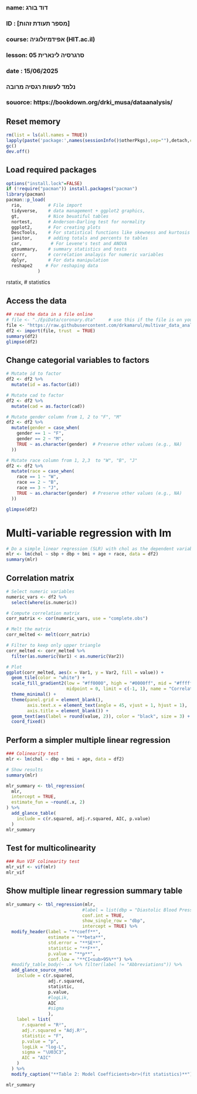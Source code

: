 ###
### name: דוד בורג
### ID  : [מספר תעודת זהות]
### course: אפידמיולוגיה (HIT.ac.il)
### lesson: סרגרסיה לינארית 05   
### date  : 15/06/2025
###  
###  נלמד לעשות רגסיה מרובה
###
### souorce: https://bookdown.org/drki_musa/dataanalysis/


## Reset memory
```{r setup-packages, include false}
rm(list = ls(all.names = TRUE))
lapply(paste('package:',names(sessionInfo()$otherPkgs),sep=""),detach,character.only=TRUE,unload=TRUE,force=TRUE)
gc()
dev.off()
```

## Load required packages
```{r load-packages, include false}  
options("install.lock"=FALSE)
if (!require("pacman")) install.packages("pacman")
library(pacman)
pacman::p_load(
  rio,          # File import
  tidyverse,    # data management + ggplot2 graphics, 
  gt,           # Nice beuatiful tables
  nortest,      # Anderson-Darling test for normality
  ggplot2,      # For creating plots
  DescTools,    # For statistical functions like skewness and kurtosis
  janitor,      # adding totals and percents to tables
  car,           # For Levene's test and ANOVA
  gtsummary,    # summary statistics and tests
  corrr,        # correlation analayis for numeric variables
  dplyr,        # For data manipulation
  reshape2     # For reshaping data
            )
```

  rstatix,      # statistics


## Access the data
```{r read-data, echo=FALSE}
## read the data in a file online
# file <- "./EpiData/coronary.dta"     # use this if the file is on your computer
file <- "https://raw.githubusercontent.com/drkamarul/multivar_data_analysis/refs/heads/main/data/coronary.dta"
df2 <- import(file, trust  = TRUE)
summary(df2)
glimpse(df2)
```

## Change categorial variables to factors
```{r read-data, echo=FALSE}
# Mutate id to factor
df2 <- df2 %>%
  mutate(id = as.factor(id))

# Mutate cad to factor
df2 <- df2 %>%
  mutate(cad = as.factor(cad))

# Mutate gender column from 1, 2 to "F", "M"
df2 <- df2 %>%
  mutate(gender = case_when(
    gender == 1 ~ "F",
    gender == 2 ~ "M",
    TRUE ~ as.character(gender)  # Preserve other values (e.g., NA)
  ))

# Mutate race column from 1, 2,3  to "W", "B", "J"
df2 <- df2 %>%
  mutate(race = case_when(
    race == 1 ~ "W",
    race == 2 ~ "B",
    race == 3 ~ "J",
    TRUE ~ as.character(gender)  # Preserve other values (e.g., NA)
  ))

glimpse(df2)  
```

# Multi-variable regression with lm
```{r num-to-cat, include false}
# Do a simple linear regression (SLR) with chol as the dependent variable 
mlr <- lm(chol ~ sbp + dbp + bmi + age + race, data = df2)
summary(mlr)
```

## Correlation matrix
```{r pearson, include=FALSE}
# Select numeric variables
numeric_vars <- df2 %>%
  select(where(is.numeric))

# Compute correlation matrix
corr_matrix <- cor(numeric_vars, use = "complete.obs")

# Melt the matrix
corr_melted <- melt(corr_matrix)

# Filter to keep only upper triangle
corr_melted <- corr_melted %>%
  filter(as.numeric(Var1) < as.numeric(Var2))

# Plot
ggplot(corr_melted, aes(x = Var1, y = Var2, fill = value)) +
  geom_tile(color = "white") +
  scale_fill_gradient2(low = "#ff0000", high = "#0000ff", mid = "#ffffff", 
                       midpoint = 0, limit = c(-1, 1), name = "Correlation") +
  theme_minimal() +
  theme(panel.grid = element_blank(),
        axis.text.x = element_text(angle = 45, vjust = 1, hjust = 1),
        axis.title = element_blank()) +
  geom_text(aes(label = round(value, 2)), color = "black", size = 3) +
  coord_fixed()
```

## Perform a simpler multiple linear regression
```{r pearson, include=FALSE}
### Colinearity test
mlr <- lm(chol ~ dbp + bmi + age, data = df2)

# Show results
summary(mlr)

mlr_summary <- tbl_regression(
  mlr,
  intercept = TRUE,
  estimate_fun = ~round(.x, 2)
) %>%
  add_glance_table(
    include = c(r.squared, adj.r.squared, AIC, p.value)
  )
mlr_summary
```

## Test for multicolinearity
```{r pearson, include=FALSE}
### Run VIF colinearity test
mlr_vif <- vif(mlr)
mlr_vif
```

## Show multiple linear regression summary table
```{r pearson, include=FALSE}
mlr_summary <- tbl_regression(mlr,
                             #label = list(dbp = "Diastolic Blood Pressure"),
                             conf.int = TRUE,
                             show_single_row = "dbp",
                             intercept = TRUE) %>%
  modify_header(label = "**coeff**",
                estimate = "**beta**",
                std.error = "**SE**",
                statistic = "**F**",
                p.value = "**p**",
                conf.low = "**CI<sub>95%**") %>%
  #modify_table_body(~ .x %>% filter(label != "Abbreviations")) %>%
  add_glance_source_note(
    include = c(r.squared,
                adj.r.squared,
                statistic,
                p.value,
                #logLik,
                AIC
                #sigma
                ),
    label = list(
      r.squared = "R²",
      adj.r.squared = "Adj.R²",
      statistic = "F",
      p.value = "p",
      logLik = "log-L",
      sigma = "\U03C3",
      AIC = "AIC"
    )
  ) %>%
  modify_caption("**Table 2: Model Coefficients<br>(fit statistics)**")

mlr_summary
```